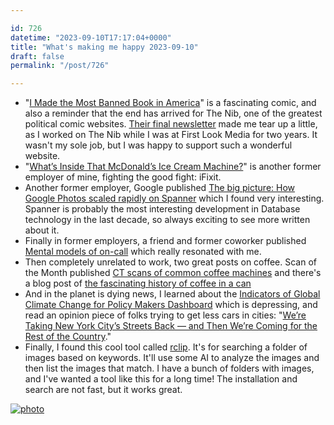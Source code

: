 ```yaml
---

id: 726
datetime: "2023-09-10T17:17:04+0000"
title: "What's making me happy 2023-09-10"
draft: false
permalink: "/post/726"

---
```


- "[I Made the Most Banned Book in America](https://thenib.com/i-made-the-most-banned-book-in-america/)" is a fascinating comic, and also a reminder that the end has arrived for The Nib, one of the greatest political comic websites. [Their final newsletter](https://mailchi.mp/thenib/the-end-bwh4vjd6g0) made me tear up a little, as I worked on The Nib while I was at First Look Media for two years. It wasn't my sole job, but I was happy to support such a wonderful website.
- "[What’s Inside That McDonald’s Ice Cream Machine?](https://www.ifixit.com/News/80215/whats-inside-that-mcdonalds-ice-cream-machine-broken-copyright-law)" is another former employer of mine, fighting the good fight: iFixit.
- Another former employer, Google published [The big picture: How Google Photos scaled rapidly on Spanner](https://goo.gle/44HbYDL) which I found very interesting. Spanner is probably the most interesting development in Database technology in the last decade, so always exciting to see more written about it.
- Finally in former employers, a friend and former coworker published [Mental models of on-call](https://www.mattb.nz/w/2023/09/01/mental-models-of-on-call/) which really resonated with me.
- Then completely unrelated to work, two great posts on coffee. Scan of the Month published [CT scans of common coffee machines](https://www.scanofthemonth.com/scans/coffee) and there's a blog post of [the fascinating history of coffee in a can](https://one-from-nippon.ghost.io/coffee-in-a-can/)
- And in the planet is dying news, I learned about the [Indicators of Global Climate Change for Policy Makers Dashboard](https://climatechangetracker.org/igcc) which is depressing, and read an opinion piece of folks trying to get less cars in cities: "[We’re Taking New York City’s Streets Back — and Then We’re Coming for the Rest of the Country](https://www.nytimes.com/2023/09/02/opinion/were-taking-new-york-citys-streets-back-and-then-were-coming-for-the-rest-of-the-country.html?smid=nytcore-android-share)."
- Finally, I found this cool tool called [rclip](https://github.com/yurijmikhalevich/rclip). It's for searching a folder of images based on keywords. It'll use some AI to analyze the images and then list the images that match. I have a bunch of folders with images, and I've wanted a tool like this for a long time! The installation and search are not fast, but it works great.

[![photo](https://icco.imgix.net/photos/2023/08eb5b9b-8f0c-4050-83b7-30398d6709bd.png?auto=format%2Ccompress&w=300)](https://icco.imgix.net/photos/2023/08eb5b9b-8f0c-4050-83b7-30398d6709bd.png?auto=format%2Ccompress)
